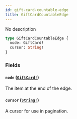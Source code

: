 ```yaml
---
id: gift-card-countable-edge
title: GiftCardCountableEdge
---
```


No description

```graphql
type GiftCardCountableEdge {
  node: GiftCard!
  cursor: String!
}
```

### Fields

#### `node` ([`GiftCard!`](/developer/api-reference/objects/gift-card))

The item at the end of the edge.

#### `cursor` ([`String!`](/developer/api-reference/scalars/string))

A cursor for use in pagination.
